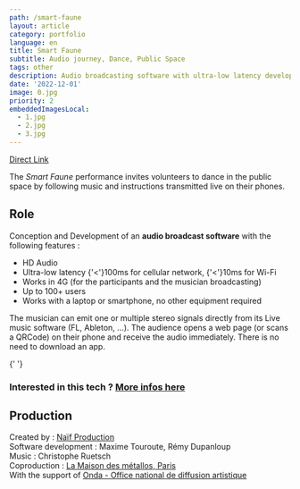```yaml
---
path: /smart-faune
layout: article
category: portfolio
language: en
title: Smart Faune
subtitle: Audio journey, Dance, Public Space
tags: other
description: Audio broadcasting software with ultra-low latency developped for the Smart Faune performance
date: '2022-12-01'
image: 0.jpg
priority: 2
embeddedImagesLocal:
  - 1.jpg
  - 2.jpg
  - 3.jpg
---
```



<ResponsiveIframe
  src="https://www.youtube.com/embed/1gm_-xeVMs0"
  width="1920"
  height="1080"
/>

[Direct Link](https://www.youtube.com/watch?v=1gm_-xeVMs0)

The _Smart Faune_ performance invites volunteers to dance in the public space by following music and instructions transmitted live on their phones.


## Role 

Conception and Development of an __audio broadcast software__ with the following features : 
- HD Audio
- Ultra-low latency {'<'}100ms for cellular network, {'<'}10ms for Wi-Fi
- Works in 4G (for the participants and the musician broadcasting)
- Up to 100+ users
- Works with a laptop or smartphone, no other equipment required
  
The musician can emit one or multiple stereo signals directly from its Live music software (FL, Ableton, ...). The audience opens a web page (or scans a QRCode) on their phone and receive the audio immediately. There is no need to download an app.


<ImageGrid props={props.data.mdx.frontmatter.embeddedImagesLocal} />{' '}


### Interested in this tech ? [More infos here](/audio-broadcaster)


  
## Production

Created by : [Naïf Production](//naif-production.fr/)  
Software development :  Maxime Touroute, Rémy Dupanloup  
Music : Christophe Ruetsch  
Coproduction : [La Maison des métallos, Paris](//www.maisondesmetallos.paris/)  
With the support of [Onda - Office national de diffusion artistique](//www.onda.fr/)  
